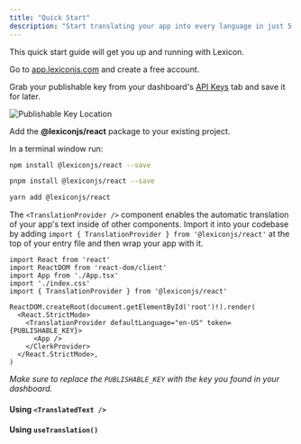 ```yaml
---
title: "Quick Start"
description: "Start translating your app into every language in just 5 minutes."
---
```


This quick start guide will get you up and running with Lexicon.

<Steps titleSize="h3">

<Step title="Create a Lexicon account">

Go to [app.lexiconjs.com](https://app.lexiconjs.com) and create a free account.

</Step>

<Step title="Get your publishable key">

Grab your publishable key from your dashboard's [API Keys](https://app.lexiconjs.com/keys) tab and save it for later.

![Publishable Key Location](/images/publishable-key-location.png)

</Step>

<Step title="Install the @lexiconjs/react module">

Add the **@lexiconjs/react** package to your existing project.

In a terminal window run:

<CodeGroup>

```bash npm
npm install @lexiconjs/react --save
```

```bash pnpm
pnpm install @lexiconjs/react --save
```

```bash yarn
yarn add @lexiconjs/react
```

</CodeGroup>

</Step>

<Step title="Wrap your app in <TranslationProvider />">

The `<TranslationProvider />` component enables the automatic translation of your app's text inside of other components. Import it into your codebase by adding `import { TranslationProvider } from '@lexiconjs/react'` at the top of your entry file and then wrap your app with it.

```tsx
import React from 'react'
import ReactDOM from 'react-dom/client'
import App from './App.tsx'
import './index.css'
import { TranslationProvider } from '@lexiconjs/react'
 
ReactDOM.createRoot(document.getElementById('root')!).render(
  <React.StrictMode>
    <TranslationProvider defaultLanguage="en-US" token={PUBLISHABLE_KEY}>
      <App />
    </ClerkProvider>
  </React.StrictMode>,
)
```

*Make sure to replace the `PUBLISHABLE_KEY` with the key you found in your dashboard.*

</Step>

<Step title="Use Lexicon components to translate your app">

#### Using `<TranslatedText />`

#### Using `useTranslation()`


</Step>

</Steps>